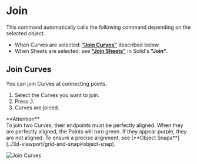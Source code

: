 
# Join

<Reference shortcut="J" command="Join" button="" />

This command automatically calls the following command depending on the selected object.
- When Curves are selected: [**"Join Curves"**](#join-Curves) described below.
- When Sheets are selected: see [**"Join Sheets"**](../solid/join#join-sheets) in Solid's **"Join"**.

## Join Curves

You can join Curves at connecting points.

1. Select the Curves you want to join.
2. Press <kbd>J</kbd>.
3. Curves are joined.

<Callout emoji="❗">
**Attention**<br />
To join two Curves, their endpoints must be perfectly aligned.
When they are perfectly aligned, the Points will turn green. If they appear purple, they are not aligned. To ensure a precise alignment, see [**Object Snaps**](../3d-viewport/grid-and-snap#object-snap).
</Callout>

![Join Curves](/img/join-curves.gif)



